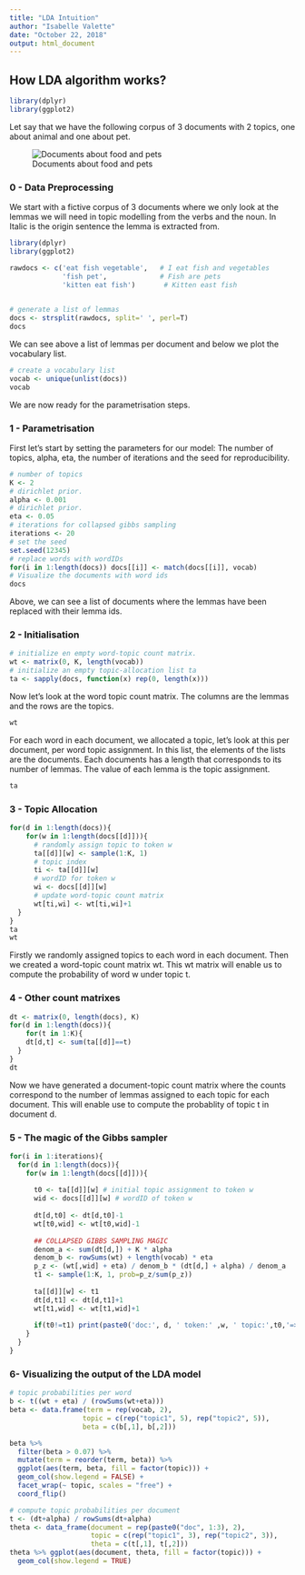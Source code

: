 ```yaml
---
title: "LDA Intuition"
author: "Isabelle Valette"
date: "October 22, 2018"
output: html_document
---
```


## How LDA algorithm works?

```r
library(dplyr)
library(ggplot2)
```

Let say that we have the following corpus of 3 documents with 2 topics, one about animal and one about pet.

![Documents about food and pets](food.png)

### 0 - Data Preprocessing
We start with a fictive corpus of 3 documents where we only look at the lemmas we will need in topic modelling from the verbs and the noun. In Italic is the origin sentence the lemma is extracted from.
```r
library(dplyr)
library(ggplot2)

rawdocs <- c('eat fish vegetable',   # I eat fish and vegetables
             'fish pet',             # Fish are pets
             'kitten eat fish')       # Kitten east fish
             

# generate a list of lemmas
docs <- strsplit(rawdocs, split=' ', perl=T) 
docs
```

We can see above a list of lemmas per document and below we plot the vocabulary list.

```r
# create a vocabulary list
vocab <- unique(unlist(docs))
vocab
```

We are now ready for the parametrisation steps.

### 1 - Parametrisation

First let's start by setting the parameters for our model: The number of topics, alpha, eta, the number of iterations and the seed for reproducibility.

```r
# number of topics
K <- 2 
# dirichlet prior.
alpha <- 0.001
# dirichlet prior.
eta <- 0.05 
# iterations for collapsed gibbs sampling
iterations <- 20 
# set the seed
set.seed(12345)
# replace words with wordIDs
for(i in 1:length(docs)) docs[[i]] <- match(docs[[i]], vocab)
# Visualize the documents with word ids
docs
```

Above, we can see a list of documents where the lemmas have been replaced with their lemma ids.

### 2 - Initialisation


```r
# initialize en empty word-topic count matrix.
wt <- matrix(0, K, length(vocab)) 
# initialize an empty topic-allocation list ta
ta <- sapply(docs, function(x) rep(0, length(x)))
```

Now let's look at the word topic count matrix. The columns are the lemmas and the rows are the topics.

```r
wt
```

For each word in each document, we allocated a topic, let's look at this per document, per word topic assignment. In this list, the elements of the lists are the documents. Each documents has a length that corresponds to its number of lemmas. The value of each lemma is the topic assignment.

```r
ta
```

### 3 - Topic Allocation

```r
for(d in 1:length(docs)){ 
    for(w in 1:length(docs[[d]])){
      # randomly assign topic to token w
      ta[[d]][w] <- sample(1:K, 1) 
      # topic index
      ti <- ta[[d]][w]
      # wordID for token w
      wi <- docs[[d]][w] 
      # update word-topic count matrix   
      wt[ti,wi] <- wt[ti,wi]+1   
  }
}
ta 
wt
```

Firstly we randomly assigned topics to each word in each document. Then we created a word-topic count matrix wt. This wt matrix will enable us to compute the probability of word w under topic t.

### 4 - Other count matrixes 

```r
dt <- matrix(0, length(docs), K)
for(d in 1:length(docs)){ 
    for(t in 1:K){ 
    dt[d,t] <- sum(ta[[d]]==t) 
  }
}
dt
```

Now we have generated a document-topic count matrix where the counts correspond to the number of lemmas assigned to each topic for each document. This will enable use to compute the probablity of topic t in document d.


### 5 - The magic of the Gibbs sampler 


```r
for(i in 1:iterations){ 
  for(d in 1:length(docs)){ 
    for(w in 1:length(docs[[d]])){ 
      
      t0 <- ta[[d]][w] # initial topic assignment to token w
      wid <- docs[[d]][w] # wordID of token w
      
      dt[d,t0] <- dt[d,t0]-1 
      wt[t0,wid] <- wt[t0,wid]-1 
      
      ## COLLAPSED GIBBS SAMPLING MAGIC
      denom_a <- sum(dt[d,]) + K * alpha 
      denom_b <- rowSums(wt) + length(vocab) * eta 
      p_z <- (wt[,wid] + eta) / denom_b * (dt[d,] + alpha) / denom_a 
      t1 <- sample(1:K, 1, prob=p_z/sum(p_z)) 
      
      ta[[d]][w] <- t1 
      dt[d,t1] <- dt[d,t1]+1 
      wt[t1,wid] <- wt[t1,wid]+1 
    
      if(t0!=t1) print(paste0('doc:', d, ' token:' ,w, ' topic:',t0,'=>',t1)) 
    }
  }
}
```

### 6- Visualizing the output of the LDA model

```r
# topic probabilities per word
b <- t((wt + eta) / (rowSums(wt+eta)))
beta <- data.frame(term = rep(vocab, 2),
                  topic = c(rep("topic1", 5), rep("topic2", 5)),
                  beta = c(b[,1], b[,2]))

beta %>%
  filter(beta > 0.07) %>%
  mutate(term = reorder(term, beta)) %>%
  ggplot(aes(term, beta, fill = factor(topic))) +
  geom_col(show.legend = FALSE) +
  facet_wrap(~ topic, scales = "free") +
  coord_flip()

# compute topic probabilities per document
t <- (dt+alpha) / rowSums(dt+alpha)
theta <- data_frame(document = rep(paste0("doc", 1:3), 2),
                    topic = c(rep("topic1", 3), rep("topic2", 3)),
                    theta = c(t[,1], t[,2]))
theta %>% ggplot(aes(document, theta, fill = factor(topic))) +
  geom_col(show.legend = TRUE)
```

